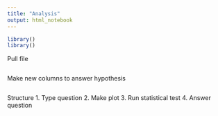 ```yaml
---
title: "Analysis"
output: html_notebook
---
```

```r
library()
library()
```

Pull file
```r

```

Make new columns to answer hypothesis
```r

```


Structure
1. Type question
2. Make plot
3. Run statistical test
4. Answer question